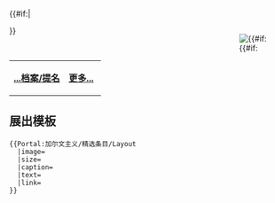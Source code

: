 {{#if:{{{image}}}|<div style="float:right;margin-left:0.2em">[[Image:{{{image}}}|{{#if:{{{size}}}]]
</div>}}{{{text}}}

{| class="noprint" width="100%"  border="0" style="padding: 0; margin: 0; background-color:transparent"
|-
|<div style="text-align:left;">'''[[Portal:加尔文主义/条目档案‎|...档案/提名]]'''</div>||
 <div style="text-align:right;margin-right:5px;margin-bottom:0px;">
'''[[{{{link}}}|更多...]]'''
 </div >
|}

[[Category:加尔文主义主题|{{SUBPAGENAME}}]]<noinclude>

== 展出模板 ==
<pre>
{{Portal:加尔文主义/精选条目/Layout
  |image=
  |size=
  |caption=
  |text=
  |link=
}}
</pre>
</noinclude>